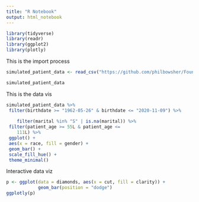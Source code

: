 ```yaml
---
title: "R Notebook"
output: html_notebook
---
```



```r
library(tidyverse)
library(readr)
library(ggplot2)
library(plotly)
```

This is the import process

```r
simulated_patient_data <- read_csv("https://github.com/philbowsher/Foundation-of-the-R-Workflow-workshop-2019-09-06/raw/master/Examples/data/simulated_patient_data.csv")

simulated_patient_data
```

This is the data vis

```r
simulated_patient_data %>%
 filter(birthdate >= "1962-05-26" & birthdate <= "2020-11-09") %>%
 
    filter(marital %in% "S" | is.na(marital)) %>%
 filter(patient_age >= 55L & patient_age <= 
    111L) %>%
 ggplot() +
 aes(x = race, fill = gender) +
 geom_bar() +
 scale_fill_hue() +
 theme_minimal()
```

Interactive data viz

```r
p <- ggplot(data = diamonds, aes(x = cut, fill = clarity)) +
            geom_bar(position = "dodge")
ggplotly(p)

```